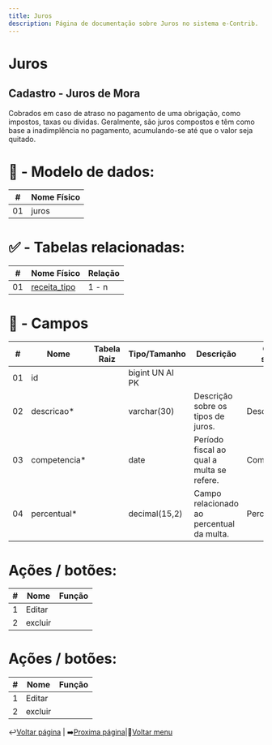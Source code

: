 ```yaml
---
title: Juros
description: Página de documentação sobre Juros no sistema e-Contrib.
---
```

# Juros
##  Cadastro - Juros de Mora
Cobrados em caso de atraso no pagamento de uma obrigação, como impostos, taxas ou dívidas. Geralmente, são juros compostos e têm como base a inadimplência no pagamento, acumulando-se até que o valor seja quitado.
# 🎲 - Modelo de dados:
 **\#**  |**Nome Físico**               |
---------|------------------------------|
01       | juros                        |

#
#   ✅ - Tabelas relacionadas:
 **\#**  |**Nome Físico**               |   **Relação** |
---------|------------------------------|---------------|      
01       | [receita_tipo](https://github.com/VenturaCerqueira/Documento_gestao_tributaria/blob/main/Cadastro/07%20-%20receita_tipo.md)                 |     1 - n     |

#
# 🔢 - Campos
 **\#**  | **Nome**                     | **Tabela Raiz**         | **Tipo/Tamanho**        | **Descrição**                                                                        | **Campo sistema**                      |
---------|------------------------------|-------------------------|-------------------------|--------------------------------------------------------------------------------------|----------------------------------------|
01       | id                           |                         | bigint UN AI PK         |                                                                                      |                                        |
02       | descricao*                   |                         | varchar(30)             | Descrição sobre os tipos de juros.                                                   |  Descrição                             |
03       | competencia*                 |                         | date                    | Período fiscal ao qual a multa se refere.                                            |  Competência                           |
04       | percentual*                  |                         | decimal(15,2)           | Campo relacionado ao percentual da multa.                                            |  Percentual/mês                        |

# Ações / botões:
 **\#**  |**Nome**                      |   **Função**  |
---------|------------------------------|---------------|
1        | Editar                       |               |
2        | excluir                      |               |

# Ações / botões:
 **\#**  |**Nome**                      |   **Função**  |
---------|------------------------------|---------------|
1        | Editar                       |               |
2        | excluir                      |               |

                                                                 
  ↩️[Voltar página](https://github.com/VenturaCerqueira/Documento_gestao_tributaria/blob/main/Cadastro/02%20-%20multa.md) | ➡️[Proxima página](https://github.com/VenturaCerqueira/Documento_gestao_tributaria/blob/main/Cadastro/04%20-%20conta_contabil.md)|🔢[Voltar menu](https://github.com/VenturaCerqueira/Documento_gestao_tributaria)    
